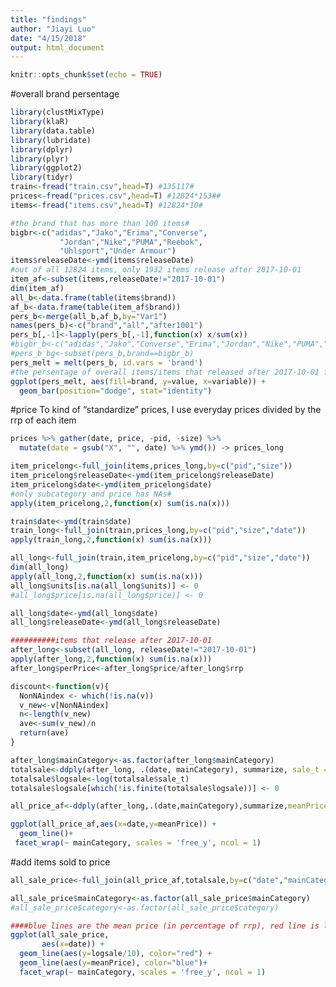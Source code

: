 ```yaml
---
title: "findings"
author: "Jiayi Luo"
date: "4/15/2018"
output: html_document
---
```


```r
knitr::opts_chunk$set(echo = TRUE)
```

#overall brand persentage

```r

library(clustMixType)
library(klaR)
library(data.table)
library(lubridate)
library(dplyr)
library(plyr)
library(ggplot2)
library(tidyr)
train<-fread("train.csv",head=T) #135117#
prices<-fread("prices.csv",head=T) #12824*153##
items<-fread("items.csv",head=T) #12824*10#

#the brand that has more than 100 items#
bigbr<-c("adidas","Jako","Erima","Converse",
           "Jordan","Nike","PUMA","Reebok",
           "Uhlsport","Under Armour")
items$releaseDate<-ymd(items$releaseDate)
#out of all 12824 items, only 1932 items release after 2017-10-01
item_af<-subset(items,releaseDate!="2017-10-01")
dim(item_af)
all_b<-data.frame(table(items$brand))
af_b<-data.frame(table(item_af$brand))
pers_b<-merge(all_b,af_b,by="Var1")
names(pers_b)<-c("brand","all","after1001")
pers_b[,-1]<-lapply(pers_b[,-1],function(x) x/sum(x))
#bigbr_b<-c("adidas","Jako","Converse","Erima","Jordan","Nike","PUMA","Reebok","Under Armour")
#pers_b_bg<-subset(pers_b,brand==bigbr_b)
pers_melt = melt(pers_b, id.vars = 'brand')
#the persentage of overall items/items that released after 2017-10-01 for each brand.
ggplot(pers_melt, aes(fill=brand, y=value, x=variable)) + 
  geom_bar(position="dodge", stat="identity")

```

#price
To kind of "standardize" prices, I use everyday prices divided by the rrp of each item
```r
prices %>% gather(date, price, -pid, -size) %>%
  mutate(date = gsub("X", "", date) %>% ymd()) -> prices_long

item_pricelong<-full_join(items,prices_long,by=c("pid","size"))
item_pricelong$releaseDate<-ymd(item_pricelong$releaseDate)
item_pricelong$date<-ymd(item_pricelong$date)
#only subcategory and price has NAs#
apply(item_pricelong,2,function(x) sum(is.na(x))) 

train$date<-ymd(train$date)
train_long<-full_join(train,prices_long,by=c("pid","size","date"))
apply(train_long,2,function(x) sum(is.na(x)))

all_long<-full_join(train,item_pricelong,by=c("pid","size","date"))
dim(all_long)
apply(all_long,2,function(x) sum(is.na(x)))
all_long$units[is.na(all_long$units)] <- 0
#all_long$price[is.na(all_long$price)] <- 0

all_long$date<-ymd(all_long$date)
all_long$releaseDate<-ymd(all_long$releaseDate)

##########items that release after 2017-10-01
after_long<-subset(all_long, releaseDate!="2017-10-01")
apply(after_long,2,function(x) sum(is.na(x)))
after_long$perPrice<-after_long$price/after_long$rrp

discount<-function(v){
  NonNAindex <- which(!is.na(v))
  v_new<-v[NonNAindex]
  n<-length(v_new)
  ave<-sum(v_new)/n
  return(ave)
}

after_long$mainCategory<-as.factor(after_long$mainCategory)
totalsale<-ddply(after_long, .(date, mainCategory), summarize, sale_t = sum(units))
totalsale$logsale<-log(totalsale$sale_t)
totalsale$logsale[which(!is.finite(totalsale$logsale))] <- 0

all_price_af<-ddply(after_long,.(date,mainCategory),summarize,meanPrice=discount(perPrice))

ggplot(all_price_af,aes(x=date,y=meanPrice)) +
  geom_line()+
 facet_wrap(~ mainCategory, scales = 'free_y', ncol = 1)


```

#add items sold to price
```r
all_sale_price<-full_join(all_price_af,totalsale,by=c("date","mainCategory"))

all_sale_price$mainCategory<-as.factor(all_sale_price$mainCategory)
#all_sale_price$category<-as.factor(all_sale_price$category)

####blue lines are the mean price (in percentage of rrp), red line is log(sale)/10# 
ggplot(all_sale_price,
       aes(x=date)) +
  geom_line(aes(y=logsale/10), color="red") +
  geom_line(aes(y=meanPrice), color="blue")+
  facet_wrap(~ mainCategory, scales = 'free_y', ncol = 1)

```

